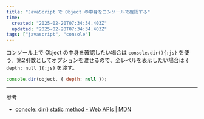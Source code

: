 ```yaml
---
title: "JavaScript で Object の中身をコンソールで確認する"
time:
  created: "2025-02-20T07:34:34.403Z"
  updated: "2025-02-20T07:34:34.403Z"
tags: ["javascript", "console"]
---
```


コンソール上で Object の中身を確認したい場合は `console.dir(){:js}` を使う。第2引数としてオプションを渡せるので、全レベルを表示したい場合は `{ depth: null }{:js}` を渡す。

```js
console.dir(object, { depth: null });
```

---

参考

- [console: dir() static method - Web APIs | MDN](https://developer.mozilla.org/en-US/docs/Web/API/console/dir_static)
